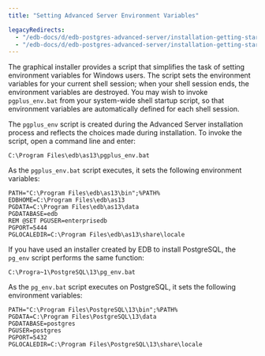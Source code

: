 ```yaml
---
title: "Setting Advanced Server Environment Variables"

legacyRedirects:
  - "/edb-docs/d/edb-postgres-advanced-server/installation-getting-started/installation-guide-for-windows/13/setting_advanced_server_environment_variables.html"
  - "/edb-docs/d/edb-postgres-advanced-server/installation-getting-started/installation-guide-for-windows/latest/setting_advanced_server_environment_variables.html"
---
```


<div id="setting_advanced_server_environment_variables" class="registered_link"></div>

The graphical installer provides a script that simplifies the task of setting environment variables for Windows users. The script sets the environment variables for your current shell session; when your shell session ends, the environment variables are destroyed. You may wish to invoke `pgplus_env.bat` from your system-wide shell startup script, so that environment variables are automatically defined for each shell session.

The `pgplus_env` script is created during the Advanced Server installation process and reflects the choices made during installation. To invoke the script, open a command line and enter:

```text
C:\Program Files\edb\as13\pgplus_env.bat
```

As the `pgplus_env.bat` script executes, it sets the following environment variables:

```text
PATH="C:\Program Files\edb\as13\bin";%PATH%
EDBHOME=C:\Program Files\edb\as13
PGDATA=C:\Program Files\edb\as13\data
PGDATABASE=edb
REM @SET PGUSER=enterprisedb
PGPORT=5444
PGLOCALEDIR=C:\Program Files\edb\as13\share\locale
```

If you have used an installer created by EDB to install PostgreSQL, the `pg_env` script performs the same function:

```text
C:\Progra~1\PostgreSQL\13\pg_env.bat
```

As the `pg_env.bat` script executes on PostgreSQL, it sets the following environment variables:

```text
PATH="C:\Program Files\PostgreSQL\13\bin";%PATH%
PGDATA=C:\Program Files\PostgreSQL\13\data
PGDATABASE=postgres
PGUSER=postgres
PGPORT=5432
PGLOCALEDIR=C:\Program Files\PostgreSQL\13\share\locale
```
